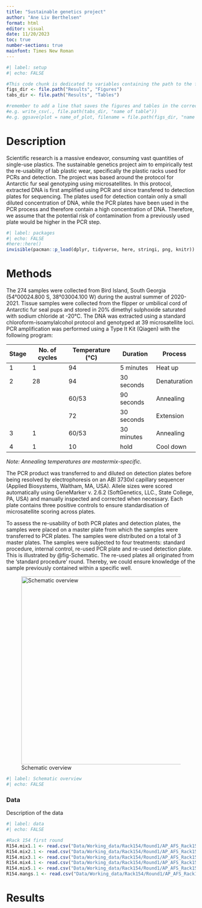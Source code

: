 ```yaml
---
title: "Sustainable genetics project"
author: "Ane Liv Berthelsen"
format: html
editor: visual
date: 11/20/2023
toc: true
number-sections: true
mainfont: Times New Roman
---
```


```r
#| label: setup
#| echo: FALSE

#This code chunk is dedicated to variables containing the path to the folder related to the project. 
figs_dir <- file.path("Results", "Figures")
tabs_dir <- file.path("Results", "Tables")

#remember to add a line that saves the figures and tables in the correct folder
#e.g. write_csv(., file.path(tabs_dir, "name of table"))
#e.g. ggsave(plot = name_of_plot, filename = file.path(figs_dir, "name of figure")), width = 19, height = 19, unit = "cm", dpi = 500)
```

# Description

Scientific research is a massive endeavor, consuming vast quantities of single-use plastics. The sustainable genetics project aim to empirically test the re-usability of lab plastic wear, specifically the plastic racks used for PCRs and detection. The project was based around the protocol for Antarctic fur seal genotyping using microsatellites. In this protocol, extracted DNA is first amplified using PCR and since transfered to detection plates for sequencing. The plates used for detection contain only a small diluted concentration of DNA, while the PCR plates have been used in the PCR process and therefore contain a high concentration of DNA. Therefore, we assume that the potential risk of contamination from a previously used plate would be higher in the PCR step.

```r
#| label: packages
#| echo: FALSE
#here::here()
invisible(pacman::p_load(dplyr, tidyverse, here, stringi, png, knitr))
```

# Methods

The 274 samples were collected from Bird Island, South Georgia (54°00024.800 S, 38°03004.100 W) during the austral summer of 2020-2021. Tissue samples were collected from the flipper or umbilical cord of Antarctic fur seal pups and stored in 20% dimethyl sulphoxide saturated with sodium chloride at -20°C. The DNA was extracted using a standard chloroform-isoamylalcohol protocol and genotyped at 39 microsatellite loci. PCR amplification was performed using a Type It Kit (Qiagen) with the following program:

| Stage | No. of cycles | Temperature (°C) | Duration   | Process      |
|-------|---------------|------------------|------------|--------------|
| 1     | 1             | 94               | 5 minutes  | Heat up      |
| 2     | 28            | 94               | 30 seconds | Denaturation |
|       |               | 60/53            | 90 seconds | Annealing    |
|       |               | 72               | 30 seconds | Extension    |
| 3     | 1             | 60/53            | 30 minutes | Annealing    |
| 4     | 1             | 10               | hold       | Cool down    |

*Note: Annealing temperatures are mastermix-specific.*

The PCR product was transferred to and diluted on detection plates before being resolved by electrophoresis on an ABI 3730xl capillary sequencer (Applied Biosystems, Waltham, MA, USA). Allele sizes were scored automatically using GeneMarker v. 2.6.2 (SoftGenetics, LLC., State College, PA, USA) and manually inspected and corrected when necessary. Each plate contains three positive controls to ensure standardisation of microsatellite scoring across plates.

To assess the re-usability of both PCR plates and detection plates, the samples were placed on a master plate from which the samples were transferred to PCR plates. The samples were distributed on a total of 3 master plates. The samples were subjected to four treatments: standard procedure, internal control, re-used PCR plate and re-used detection plate. This is illustrated by @fig-Schematic. The re-used plates all originated from the 'standard procedure' round. Thereby, we could ensure knowledge of the sample previously contained within a specific well.

![Schematic overview](Results/Figures/SGP_setup.png){#fig-Schematic fig-align="center" width="500"}

```r
#| label: Schematic overview
#| echo: FALSE

```

### Data

Description of the data

```r
#| label: data
#| echo: FALSE

#Rack 154 first round 
R154.mix1.1 <- read.csv("Data/Working_data/Rack154/Round1/AP_AFS_Rack154_AFSmix1_11_04_23_AlleleReport.csv", sep = ";")
R154.mix2.1 <- read.csv("Data/Working_data/Rack154/Round1/AP_AFS_Rack154_AFSmix2_1_21_04_23_AlleleReport.csv", sep = ";")
R154.mix3.1 <- read.csv("Data/Working_data/Rack154/Round1/AP_AFS_Rack154_AFSmix3_1_21_04_23_AlleleReport.csv", sep = ";")
R154.mix4.1 <- read.csv("Data/Working_data/Rack154/Round1/AP_AFS_Rack154_AFSmix4_1_21_04_23_AlleleReport.csv", sep = ";")
R154.mix5.1 <- read.csv("Data/Working_data/Rack154/Round1/AP_AFS_Rack154_AFSmix5_1_21_04_23_AlleleReport.csv", sep = ";")
R154.mangs.1 <- read.csv("Data/Working_data/Rack154/Round1/AP_AFS_Rack154_Mangs_05_06_23_AlleleReport.csv", sep = ";")
```

# Results
